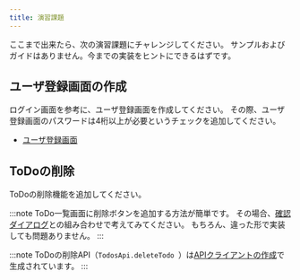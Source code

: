 ```yaml
---
title: 演習課題
---
```


ここまで出来たら、次の演習課題にチャレンジしてください。
サンプルおよびガイドはありません。今までの実装をヒントにできるはずです。

## ユーザ登録画面の作成

ログイン画面を参考に、ユーザ登録画面を作成してください。
その際、ユーザ登録画面のパスワードは4桁以上が必要というチェックを追加してください。

- [ユーザ登録画面](../app-spec.md#ユーザ登録)

## ToDoの削除

ToDoの削除機能を追加してください。

:::note
ToDo一覧画面に削除ボタンを追加する方法が簡単です。
その場合、[確認ダイアログ](alert.mdx)との組み合わせで考えてみてください。
もちろん、違った形で実装しても問題ありません。
:::

:::note
ToDoの削除API（`TodosApi.deleteTodo `）は[APIクライアントの作成](../networking/generate-api-client.mdx)で生成されています。
:::
